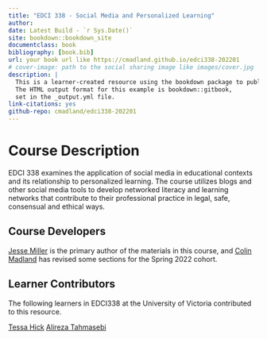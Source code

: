 ```yaml
--- 
title: "EDCI 338 - Social Media and Personalized Learning"
author: 
date: Latest Build - `r Sys.Date()`
site: bookdown::bookdown_site
documentclass: book
bibliography: [book.bib]
url: your book url like https://cmadland.github.io/edci338-202201
# cover-image: path to the social sharing image like images/cover.jpg
description: |
  This is a learner-created resource using the bookdown package to publish on the web.
  The HTML output format for this example is bookdown::gitbook,
  set in the _output.yml file.
link-citations: yes
github-repo: cmadland/edci338-202201
---
```


# Course Description {-}

EDCI 338 examines the application of social media in educational contexts and its relationship to personalized learning. The course utilizes blogs and other social media tools to develop networked literacy and learning networks that contribute to their professional practice in legal, safe, consensual and ethical ways.

## Course Developers {-}

[Jesse Miller](https://twitter.com/mediatedreality) is the primary author of the materials in this course, and [Colin Madland](https://twitter.com/colinmadland) has revised some sections for the Spring 2022 cohort.

## Learner Contributors {-}

The following learners in EDCI338 at the University of Victoria contributed to this resource.

[Tessa Hick](https://edci338tessa.opened.ca/)
[Alireza Tahmasebi](https://alirezatahmasebiblog.opened.ca/)

